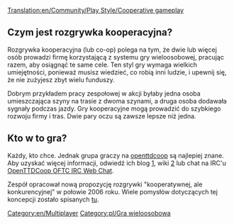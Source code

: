 [[Translation:en/Community/Play Style/Cooperative gameplay]]


==Czym jest rozgrywka kooperacyjna?==
Rozgrywka kooperacyjna (lub co-op) polega na tym, że dwie lub więcej osób prowadzi firmę korzystającą z systemu gry wieloosobowej, pracując razem, aby osiągnąć te same cele. Ten styl gry wymaga wielkich umiejętności, ponieważ musisz wiedzieć, co robią inni ludzie, i upewnij się, że nie zużyjesz zbyt wielu funduszy.

Dobrym przykładem pracy zespołowej w akcji byłaby jedna osoba umieszczająca szyny na trasie z dwoma szynami, a druga osoba dodawała sygnały podczas jazdy. Gry kooperacyjne mogą prowadzić do szybkiego rozwoju firmy i tras. Dwie pary oczu są zawsze lepsze niż jedna.

==Kto w to gra?==
Każdy, kto chce. Jednak grupa graczy na [http://www.openttdcoop.org openttdcoop] są najlepiej znane. Aby uzyskać więcej informacji, odwiedź ich blog [http://blog.openttdcoop.org/], wiki [http://wiki.openttdcoop.org/Main_Page] lub chat na IRC'u [http://webchat.oftc.net/?randomnick=1&channels=openttdcoop%2Copenttdcoop.stable&prompt=1 OpenTTDCoop OFTC IRC Web Chat].

Zespół opracował nową propozycję rozgrywki "kooperatywnej, ale konkurencyjnej" w połowie 2006 roku. Wiele pomysłów dotyczących tej koncepcji zostało spisanych [http://openttdcoop.org/wiki/index.php/Category:Coopetition tu].

[[Category:en/Multiplayer]] [[Category:pl/Gra wieloosobowa]]